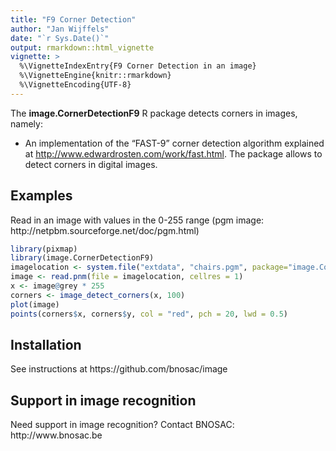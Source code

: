 ```yaml
---
title: "F9 Corner Detection"
author: "Jan Wijffels"
date: "`r Sys.Date()`"
output: rmarkdown::html_vignette
vignette: >
  %\VignetteIndexEntry{F9 Corner Detection in an image}
  %\VignetteEngine{knitr::rmarkdown}
  %\VignetteEncoding{UTF-8}
---
```


The  **image.CornerDetectionF9** R package detects corners in images, namely: 

- An implementation of the "FAST-9" corner detection algorithm explained at <http://www.edwardrosten.com/work/fast.html>. The package allows to detect corners in digital images. 

## Examples

Read in an image with values in the 0-255 range (pgm image: http://netpbm.sourceforge.net/doc/pgm.html)

```r
library(pixmap)
library(image.CornerDetectionF9)
imagelocation <- system.file("extdata", "chairs.pgm", package="image.CornerDetectionF9")
image <- read.pnm(file = imagelocation, cellres = 1)
x <- image@grey * 255
corners <- image_detect_corners(x, 100)
plot(image)
points(corners$x, corners$y, col = "red", pch = 20, lwd = 0.5)
```

## Installation

See instructions at https://github.com/bnosac/image

## Support in image recognition

Need support in image recognition?
Contact BNOSAC: http://www.bnosac.be